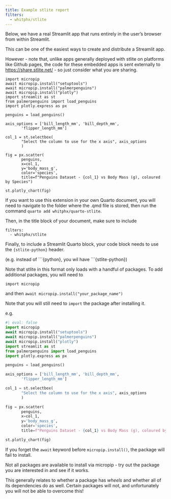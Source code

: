 ```yaml
---
title: Example stlite report
filters:
  - whitphx/stlite
---
```


Below, we have a real Streamlit app that runs entirely in the user's browser from within Streamlit.

This can be one of the easiest ways to create and distribute a Streamlit app.

However - note that, unlike apps generally deployed with stlite on platforms like Github pages, the code for these embedded apps is sent externally to <https://share.stlite.net/> - so just consider what you are sharing.

```stlite-python
import micropip
await micropip.install("setuptools")
await micropip.install("palmerpenguins")
await micropip.install("plotly")
import streamlit as st
from palmerpenguins import load_penguins
import plotly.express as px

penguins = load_penguins()

axis_options = ['bill_length_mm', 'bill_depth_mm',
       'flipper_length_mm']

col_1 = st.selectbox(
       "Select the column to use for the x axis", axis_options
       )

fig = px.scatter(
       penguins,
       x=col_1,
       y='body_mass_g',
       color='species',
       title=f"Penguins Dataset - {col_1} vs Body Mass (g), coloured by Species")

st.plotly_chart(fig)
```

If you want to use this extension in your own Quarto document, you will need to navigate to the folder where the .qmd file is stored, then run the command `quarto add whitphx/quarto-stlite`.

Then, in the title block of your document, make sure to include

```
filters:
  - whitphx/stlite
```

Finally, to include a Streamlit Quarto block, your code block needs to use the `{stlite-python}` header.

(e.g. instead of \```{python}, you wil have \```{stlite-python})

Note that stlite in this format only loads with a handful of packages. To add additional packages, you will need to

`import micropip`

and then `await micropip.install("your_package_name")`

Note that you will still need to `import` the package after installing it.

e.g.

```python
#| eval: false
import micropip
await micropip.install("setuptools")
await micropip.install("palmerpenguins")
await micropip.install("plotly")
import streamlit as st
from palmerpenguins import load_penguins
import plotly.express as px

penguins = load_penguins()

axis_options = ['bill_length_mm', 'bill_depth_mm',
       'flipper_length_mm']

col_1 = st.selectbox(
       "Select the column to use for the x axis", axis_options
       )

fig = px.scatter(
       penguins,
       x=col_1,
       y='body_mass_g',
       color='species',
       title=f"Penguins Dataset - {col_1} vs Body Mass (g), coloured by Species")

st.plotly_chart(fig)
```

:::{.callout-warning}
If you forget the `await` keyword before `micropip.install()`, the package will fail to install.
:::

:::{.callout-warning}
Not all packages are available to install via micropip - try out the package you are interested in and see if it works.

This generally relates to whether a package has _wheels_ and whether all of its dependencies do as well. Certain packages will not, and unfortunately you will not be able to overcome this!
:::
